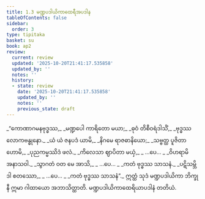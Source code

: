 ```yaml
---
title: 1.3 မဏ္ဍပဒါယိကာထေရီအပဒါန
tableOfContents: false
sidebar:
  order: 3
type: tipitaka
basket: su
book: ap2
review:
  current: review
  updated: '2025-10-20T21:41:17.535858'
  updated_by: ''
  notes: ''
  history:
  - state: review
    date: '2025-10-20T21:41:17.535858'
    updated_by: ''
    notes: ''
    previous_state: draft
---
```



<DynamicBreadcrumb />


<ReviewStatus review={frontmatter.review} showDetails={true} />

<HypothesisAnnotation frontmatter={frontmatter} />

<Division number="26" book="ap2" e="ch" v="20" p="3">

<Paragraph number="32" type="verses" book="ap2">
_“ကောဏာဂမနဗုဒ္ဓဿ,_  
_မဏ္ဍပေါ ကာရိတော မယာ;_  
_ဓုဝံ တိစီဝရံဒါသိံ,_  
_ဗုဒ္ဓဿ လောကဗန္ဓုနော._  

</Paragraph>

</Division>
<Division number="27" book="ap2" e="ch" v="20" p="3">

<Paragraph number="33" type="verses" book="ap2">
_ယံ ယံ ဇနပဒံ ယာမိ,_  
_နိဂမေ ရာဇဓာနိယော;_  
_သဗ္ဗတ္ထ ပူဇိတာ ဟောမိ,_  
_ပုညကမ္မဿိဒံ ဖလံ._  

</Paragraph>

</Division>
<Division number="28" book="ap2" e="ch" v="20" p="3">

<Paragraph number="34" type="verses" book="ap2">
_ကိလေသာ ဈာပိတာ မယှံ,_  
_ …ပေ… _  
_ဝိဟရာမိ အနာသဝါ._  

</Paragraph>

</Division>
<Division number="29" book="ap2" e="ch" v="20" p="3">

<Paragraph number="35" type="verses" book="ap2">
_သွာဂတံ ဝတ မေ အာသိ,_  
_ …ပေ… _  
_ကတံ ဗုဒ္ဓဿ သာသနံ._  

</Paragraph>

</Division>
<Division number="30" book="ap2" e="ch" v="20" p="3">

<Paragraph number="36" type="verses" book="ap2">
_ပဋိသမ္ဘိဒါ စတဿော,_  
_ …ပေ… _  
_ကတံ ဗုဒ္ဓဿ သာသနံ”._  

</Paragraph>

<Paragraph number="37" book="ap2">
ဣတ္ထံ သုဒံ မဏ္ဍပဒါယိကာ ဘိက္ခုနီ ဣမာ ဂါထာယော အဘာသိတ္ထာတိ.

</Paragraph>
</Division>

<Paragraph number="38" type="center" book="ap2">
မဏ္ဍပဒါယိကာထေရိယာပဒါနံ တတိယံ.
</Paragraph>
